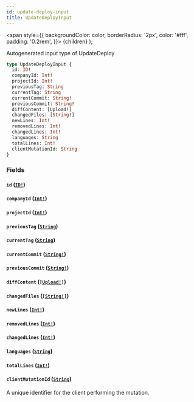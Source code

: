 ```yaml
---
id: update-deploy-input
title: UpdateDeployInput
---
```


<span
style={{
      backgroundColor: color,
      borderRadius: '2px',
      color: '#fff',
      padding: '0.2rem',
    }}>
{children}
</span>
);

Autogenerated input type of UpdateDeploy

```graphql
type UpdateDeployInput {
  id: ID!
  companyId: Int!
  projectId: Int!
  previousTag: String
  currentTag: String
  currentCommit: String!
  previousCommit: String!
  diffContent: [Upload!]
  changedFiles: [String!]
  newLines: Int!
  removedLines: Int!
  changedLines: Int!
  languages: String
  totalLines: Int!
  clientMutationId: String
}
```

### Fields

#### `id` ([`ID!`](/api/scalars/id))

#### `companyId` ([`Int!`](/api/scalars/int))

#### `projectId` ([`Int!`](/api/scalars/int))

#### `previousTag` ([`String`](/api/scalars/string))

#### `currentTag` ([`String`](/api/scalars/string))

#### `currentCommit` ([`String!`](/api/scalars/string))

#### `previousCommit` ([`String!`](/api/scalars/string))

#### `diffContent` ([`[Upload!]`](/api/scalars/upload))

#### `changedFiles` ([`[String!]`](/api/scalars/string))

#### `newLines` ([`Int!`](/api/scalars/int))

#### `removedLines` ([`Int!`](/api/scalars/int))

#### `changedLines` ([`Int!`](/api/scalars/int))

#### `languages` ([`String`](/api/scalars/string))

#### `totalLines` ([`Int!`](/api/scalars/int))

#### `clientMutationId` ([`String`](/api/scalars/string))

A unique identifier for the client performing the mutation.
